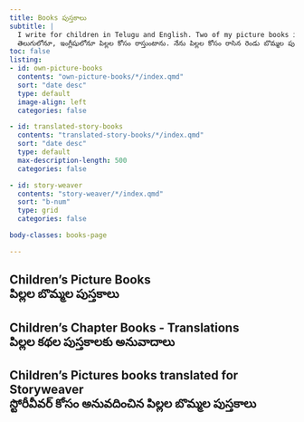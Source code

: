 ```yaml
---
title: Books పుస్తకాలు 
subtitle: |
  I write for children in Telugu and English. Two of my picture books in Telugu are published by Manchi Pustakam. I also translated a few from English to Telugu. <br>
  తెలుగులోనూ, ఇంగ్లీషులోనూ పిల్లల కోసం రాస్తుంటాను. నేను పిల్లల కోసం రాసిన రెండు బొమ్మల పుస్తకాలను  మంచి పుస్తకం ద్వారా ప్రచురించారు. కొన్ని పుస్తకాలను ఇంగ్లీషు నుంచీ తెలుగులోకి అనువదించాను. 
toc: false
listing:
- id: own-picture-books
  contents: "own-picture-books/*/index.qmd"
  sort: "date desc"
  type: default
  image-align: left
  categories: false

- id: translated-story-books
  contents: "translated-story-books/*/index.qmd"
  sort: "date desc"
  type: default
  max-description-length: 500
  categories: false

- id: story-weaver
  contents: "story-weaver/*/index.qmd"
  sort: "b-num"
  type: grid
  categories: false

body-classes: books-page

---
```

## Children's Picture Books <br> పిల్లల బొమ్మల పుస్తకాలు 

::: {#own-picture-books}

:::

## Children's Chapter Books - Translations <br> పిల్లల కథల పుస్తకాలకు అనువాదాలు 

::: {#translated-story-books}

:::

## Children's Pictures books translated for Storyweaver <br> స్టోరీవీవర్ కోసం అనువదించిన పిల్లల బొమ్మల పుస్తకాలు 

::: {#story-weaver}

:::

